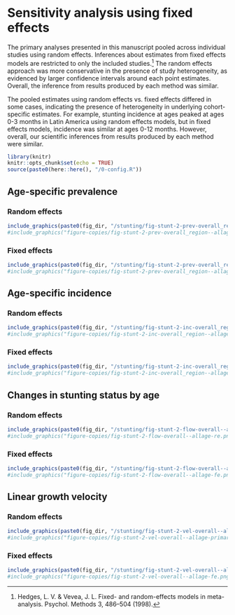 # Sensitivity analysis using fixed effects {#fixed-effects}

The primary analyses presented in this manuscript pooled across individual studies using random effects. Inferences about estimates from fixed effects models are restricted to only the included studies.[^1] The random effects approach was more conservative in the presence of study heterogeneity, as evidenced by larger confidence intervals around each point estimates. Overall, the inference from results produced by each method was similar. 

The pooled estimates using random effects vs. fixed effects differed in some cases, indicating the presence of heterogeneity in underlying cohort-specific estimates. For example, stunting incidence at ages peaked at ages 0-3 months in Latin America using random effects models, but in fixed effects models, incidence was similar at ages 0-12 months. However, overall, our scientific inferences from results produced by each method were similar.

```r
library(knitr)
knitr::opts_chunk$set(echo = TRUE)
source(paste0(here::here(), "/0-config.R"))
```

<!-- ##################################################################################### -->
## Age-specific prevalence

### Random effects
```r
include_graphics(paste0(fig_dir, "/stunting/fig-stunt-2-prev-overall_region--allage-primary.png"))
#include_graphics("figure-copies/fig-stunt-2-prev-overall_region--allage-primary.png")

```

### Fixed effects
```r
include_graphics(paste0(fig_dir, "/stunting/fig-stunt-2-prev-overall_region--allage-fe.png"))
#include_graphics("figure-copies/fig-stunt-2-prev-overall_region--allage-fe.png")
```


<!-- ##################################################################################### -->
## Age-specific incidence

### Random effects
```r
include_graphics(paste0(fig_dir, "/stunting/fig-stunt-2-inc-overall_region--allage-primary.png"))
#include_graphics("figure-copies/fig-stunt-2-inc-overall_region--allage-primary.png")
```

### Fixed effects
```r
include_graphics(paste0(fig_dir, "/stunting/fig-stunt-2-inc-overall_region--allage-fe.png"))
#include_graphics("figure-copies/fig-stunt-2-inc-overall_region--allage-fe.png")

```


<!-- ##################################################################################### -->
## Changes in stunting status by age

### Random effects
```r
include_graphics(paste0(fig_dir, "/stunting/fig-stunt-2-flow-overall--allage-re.png"))
#include_graphics("figure-copies/fig-stunt-2-flow-overall--allage-re.png")
```

### Fixed effects
```r
include_graphics(paste0(fig_dir, "/stunting/fig-stunt-2-flow-overall--allage-fe.png"))
#include_graphics("figure-copies/fig-stunt-2-flow-overall--allage-fe.png")
```



<!-- ##################################################################################### -->
## Linear growth velocity

### Random effects
```r
include_graphics(paste0(fig_dir, "/stunting/fig-stunt-2-vel-overall--allage-primary.png")) 
#include_graphics("figure-copies/fig-stunt-2-vel-overall--allage-primary.png")
``` 

### Fixed effects
```r
include_graphics(paste0(fig_dir, "/stunting/fig-stunt-2-vel-overall--allage-fe.png")) 
#include_graphics("figure-copies/fig-stunt-2-vel-overall--allage-fe.png")
``` 


[^1]: Hedges, L. V. & Vevea, J. L. Fixed- and random-effects models in meta-analysis. Psychol. Methods 3, 486–504 (1998).